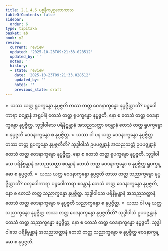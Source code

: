 ```yaml
---
title: 2.1.4.6 ပစ္စနီကပုဂ္ဂလောကာသ
tableOfContents: false
sidebar:
  order: 6
type: tipitaka
basket: ab
book: y2
review:
  current: review
  updated: '2025-10-23T09:21:33.028512'
  updated_by: ''
  notes: ''
  history:
  - state: review
    date: '2025-10-23T09:21:33.028512'
    updated_by: ''
    notes: ''
    previous_state: draft
---
```



<ReviewStatus review={frontmatter.review} showDetails={true} />

<HypothesisAnnotation frontmatter={frontmatter} />

<DynamicBreadcrumb />

<Division number="78" book="y2" e="ch" v="33" p="38">

<Paragraph number="578" book="y2">
»  ယဿ ယတ္ထ ရူပက္ခန္ဓော နုပ္ပဇ္ဇတိ တဿ တတ္ထ ဝေဒနာက္ခန္ဓော နုပ္ပဇ္ဇိတ္ထာတိ?
</Paragraph>

<Paragraph number="579" book="y2">
ပဉ္စဝေါကာရာ စဝန္တာနံ အရူပါနံ တေသံ တတ္ထ ရူပက္ခန္ဓော နုပ္ပဇ္ဇတိ, နော စ တေသံ တတ္ထ ဝေဒနာက္ခန္ဓော နုပ္ပဇ္ဇိတ္ထ. သုဒ္ဓါဝါသေ ပရိနိဗ္ဗန္တာနံ အသညသတ္တာ စဝန္တာနံ တေသံ တတ္ထ ရူပက္ခန္ဓော စ နုပ္ပဇ္ဇတိ ဝေဒနာက္ခန္ဓော စ နုပ္ပဇ္ဇိတ္ထ.
</Paragraph>

<Paragraph number="580" book="y2">
«  ယဿ ဝါ ပန ယတ္ထ ဝေဒနာက္ခန္ဓော နုပ္ပဇ္ဇိတ္ထ တဿ တတ္ထ ရူပက္ခန္ဓော နုပ္ပဇ္ဇတီတိ?
</Paragraph>

<Paragraph number="581" book="y2">
သုဒ္ဓါဝါသံ ဥပပဇ္ဇန္တာနံ အသညသတ္တံ ဥပပဇ္ဇန္တာနံ တေသံ တတ္ထ ဝေဒနာက္ခန္ဓော နုပ္ပဇ္ဇိတ္ထ, နော စ တေသံ တတ္ထ ရူပက္ခန္ဓော နုပ္ပဇ္ဇတိ. သုဒ္ဓါဝါသေ ပရိနိဗ္ဗန္တာနံ အသညသတ္တာ စဝန္တာနံ တေသံ တတ္ထ ဝေဒနာက္ခန္ဓော စ နုပ္ပဇ္ဇိတ္ထ ရူပက္ခန္ဓော စ နုပ္ပဇ္ဇတိ.
</Paragraph>

</Division>
<Division number="79" book="y2" e="ch" v="33" p="38">

<Paragraph number="582" book="y2">
»  ယဿ ယတ္ထ ဝေဒနာက္ခန္ဓော နုပ္ပဇ္ဇတိ တဿ တတ္ထ သညာက္ခန္ဓော နုပ္ပဇ္ဇိတ္ထာတိ?
</Paragraph>

<Paragraph number="583" book="y2">
စတုဝေါကာရာ ပဉ္စဝေါကာရာ စဝန္တာနံ တေသံ တတ္ထ ဝေဒနာက္ခန္ဓော နုပ္ပဇ္ဇတိ, နော စ တေသံ တတ္ထ သညာက္ခန္ဓော နုပ္ပဇ္ဇိတ္ထ. သုဒ္ဓါဝါသေ ပရိနိဗ္ဗန္တာနံ အသညသတ္တာနံ တေသံ တတ္ထ ဝေဒနာက္ခန္ဓော စ နုပ္ပဇ္ဇတိ သညာက္ခန္ဓော စ နုပ္ပဇ္ဇိတ္ထ.
</Paragraph>

<Paragraph number="584" book="y2">
«  ယဿ ဝါ ပန ယတ္ထ သညာက္ခန္ဓော နုပ္ပဇ္ဇိတ္ထ တဿ တတ္ထ ဝေဒနာက္ခန္ဓော နုပ္ပဇ္ဇတီတိ?
</Paragraph>

<Paragraph number="585" book="y2">
သုဒ္ဓါဝါသံ ဥပပဇ္ဇန္တာနံ တေသံ တတ္ထ သညာက္ခန္ဓော နုပ္ပဇ္ဇိတ္ထ, နော စ တေသံ တတ္ထ ဝေဒနာက္ခန္ဓော နုပ္ပဇ္ဇတိ. သုဒ္ဓါဝါသေ ပရိနိဗ္ဗန္တာနံ အသညသတ္တာနံ တေသံ တတ္ထ သညာက္ခန္ဓော စ နုပ္ပဇ္ဇိတ္ထ ဝေဒနာက္ခန္ဓော စ နုပ္ပဇ္ဇတိ.
</Paragraph>
</Division>